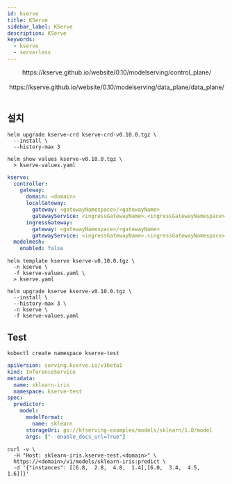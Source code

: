 ```yaml
---
id: kserve
title: KServe
sidebar_label: KServe
description: KServe
keywords:
  - kserve
  - serverless
---
```



<center>
  <Image
    img={require("@site/static/img/mlops/mlops/provisioning/kserve/controlplane.png")}
    width={750}
  />
</center>
<center>
  <Link to="https://kserve.github.io/website/0.10/modelserving/control_plane/">
    https://kserve.github.io/website/0.10/modelserving/control_plane/
  </Link>
</center>

<br />

<center>
  <Image
    img={require("@site/static/img/mlops/mlops/provisioning/kserve/dataplane.jpg")}
    width={600}
  />
</center>
<center>
  <Link to="https://kserve.github.io/website/0.10/modelserving/data_plane/data_plane/">
    https://kserve.github.io/website/0.10/modelserving/data_plane/data_plane/
  </Link>
</center>

<br />

## 설치

```shell
helm upgrade kserve-crd kserve-crd-v0.10.0.tgz \
  --install \
  --history-max 3
```

```shell
helm show values kserve-v0.10.0.tgz \
  > kserve-values.yaml
```

```yaml title="kserve-values.yaml"
kserve:
  controller:
    gateway:
      domain: <domain>
      localGateway:
        gateway: <gatewayNamespace>/<gatewayName>
        gatewayService: <ingressGatewayName>.<ingressGatewayNamespace>.svc.cluster.local
      ingressGateway:
        gateway: <gatewayNamespace>/<gatewayName>
        gatewayService: <ingressGatewayName>.<ingressGatewayNamespace>.svc.cluster.local
  modelmesh:
    enabled: false
```

```shell
helm template kserve kserve-v0.10.0.tgz \
  -n kserve \
  -f kserve-values.yaml \
  > kserve.yaml
```

```shell
helm upgrade kserve kserve-v0.10.0.tgz \
  --install \
  --history-max 3 \
  -n kserve \
  -f kserve-values.yaml
```

## Test

```shell
kubectl create namespace kserve-test
```

```yaml
apiVersion: serving.kserve.io/v1beta1
kind: InferenceService
metadata:
  name: sklearn-iris
  namespace: kserve-test
spec:
  predictor:
    model:
      modelFormat:
        name: sklearn
      storageUri: gs://kfserving-examples/models/sklearn/1.0/model
      args: ["--enable_docs_url=True"]
```

```shell
curl -v \
  -H "Host: sklearn-iris.kserve-test.<domain>" \
  https://<domain>/v1/models/sklearn-iris:predict \
  -d '{"instances": [[6.8,  2.8,  4.8,  1.4],[6.0,  3.4,  4.5,  1.6]]}'
```
